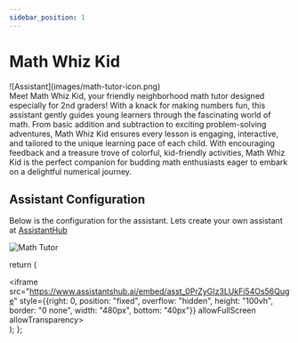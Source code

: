 ```yaml
---
sidebar_position: 1
---
```


# Math Whiz Kid

<div style={{display:"inline-block"}}>
    <div style={{float:"left",paddingRight:10}}>![Assistant](images/math-tutor-icon.png)</div>
    Meet Math Whiz Kid, your friendly neighborhood math tutor designed especially for 2nd graders! With a knack for making numbers fun, this assistant gently guides young learners through the fascinating world of math. From basic addition and subtraction to exciting problem-solving adventures, Math Whiz Kid ensures every lesson is engaging, interactive, and tailored to the unique learning pace of each child. With encouraging feedback and a treasure trove of colorful, kid-friendly activities, Math Whiz Kid is the perfect companion for budding math enthusiasts eager to embark on a delightful numerical journey.
</div>

## Assistant Configuration

Below is the configuration for the assistant. Lets create your own assistant at [AssistantHub](https://www.assistantshub.ai/)

![Math Tutor](images/math-tutor.png)

  return (
    <div>
        <iframe src="https://www.assistantshub.ai/embed/asst_0PrZyGIz3LUkFi54Os56Quge"
         style={{right: 0, position: "fixed", overflow: "hidden", height: "100vh", border: "0 none", width: "480px", bottom: "40px"}}
         allowFullScreen allowTransparency></iframe>
    </div>
  );
};

<Assistant/>